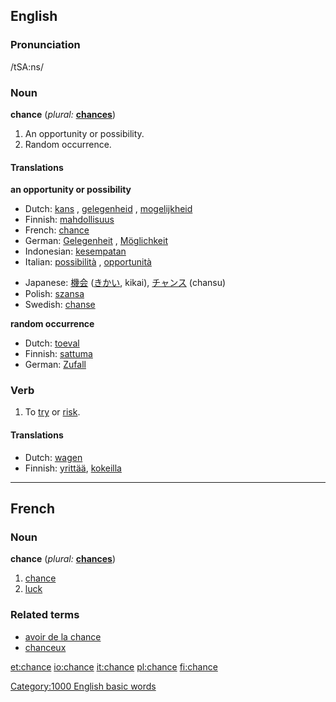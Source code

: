 ==English==

===Pronunciation===
/tSA:ns/

===Noun===
'''chance'''  (''plural:'' '''[[chances]]''')
# An opportunity or possibility.
# Random occurrence.

====Translations====
'''an opportunity or possibility'''
{{top}}
*Dutch: [[kans]] {{f}}, [[gelegenheid]] {{f}}, [[mogelijkheid]] {{f}}
*Finnish: [[mahdollisuus]]
*French: [[chance]]
*German: [[Gelegenheit]] {{f}}, [[Möglichkeit]] {{f}}
*Indonesian: [[sempat|kesempatan]]
*Italian: [[possibilità]] {{f}}, [[opportunità]] {{f}}
{{mid}}
*Japanese: [[機会]] ([[きかい]], kikai), [[チャンス]] (chansu)
*Polish: [[szansa]] {{f}}
*Swedish: [[chanse]]
{{bottom}}

'''random occurrence'''
{{top}}
*Dutch: [[toeval]] {{n}}
*Finnish: [[sattuma]]
*German: [[Zufall]] {{m}}
{{mid}}
{{bottom}}

===Verb===
{{en-infl-reg-other-e|chanc|e}}
# To [[try]] or [[risk]].

====Translations====
{{top}}
*Dutch: [[wagen]] {{n}}
*Finnish: [[yrittää]], [[kokeilla]]
{{mid}}
{{bottom}}

[[Category:1000 English basic words]]

----
==French==

===Noun===
'''chance'''  (''plural:'' '''[[chances]]''')
# [[chance]]
# [[luck]]

===Related terms===
* [[avoir de la chance]]
* [[chanceux]]

[[et:chance]]
[[io:chance]]
[[it:chance]]
[[pl:chance]]
[[fi:chance]]